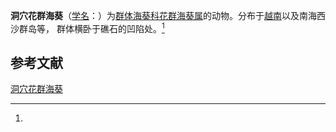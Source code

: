 {{Speciesbox
| name = 洞穴花群海葵
| status = 
| status_system = 
| image = 
| genus = Zoanthus
| species = cavernarum
| authority = (Pax et Muller, 1957)<ref name='id9833'>{{cite web| url =http://www.bioinfo.cn/db05/BjdwSpecies.php?action=view&id=9833| title =洞穴花群海葵| work =《中国动物物种编目数据库》| publisher =中国科学院微生物研究所| author =中国科学院动物研究所| accessdate =2009-04-16| deadurl =yes| archiveurl =https://web.archive.org/web/20160305042924/http://www.bioinfo.cn/db05/BjdwSpecies.php?action=view&id=9833| archivedate =2016-03-05}}</ref>
}}

'''洞穴花群海葵'''（[[学名|学名]]：{{lang|la|''Zoanthus cavernarum''}}）为[[群体海葵科|群体海葵科]][[花群海葵属|花群海葵属]]的动物。分布于[[越南|越南]]以及南海西沙群岛等， 群体横卧于礁石的凹陷处。<ref name='id9833'/>

== 参考文献 ==
{{reflist}}

{{Wikispecies|Zoanthus cavernarum}}
{{Taxonbar|from=Q3952451}}

[[Category:花群海葵属|洞穴花群海葵]]


{{Cnidarian-stub}}